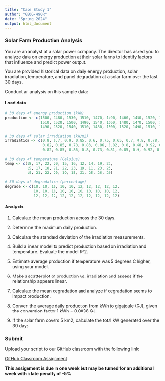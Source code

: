 ```yaml
---
title: "Case Study 1"
author: "GEOG-490R"
date: "Spring 2024"
output: html_document
---
```


### Solar Farm Production Analysis

You are an analyst at a solar power company. The director has asked you to analyze data on energy production at their solar farms to identify factors that influence and predict power output. 

You are provided historical data on daily energy production, solar irradiation, temperature, and panel degradation at a solar farm over the last 30 days.

Conduct an analysis on this sample data:

#### Load data

```r
# 30 days of energy production (kWh)
production <- c(1500, 1480, 1530, 1510, 1470, 1490, 1460, 1450, 1520, 1495,  
                1510, 1520, 1500, 1490, 1540, 1560, 1480, 1470, 1500, 1480, 
                1490, 1520, 1540, 1510, 1480, 1500, 1520, 1490, 1510, 1470)
                
# 30 days of solar irradiation (kW/m2) 
irradiation <- c(0.8, 0.7, 0.9, 0.85, 0.6, 0.75, 0.65, 0.7, 0.8, 0.78,   
                 0.82, 0.85, 0.78, 0.83, 0.86, 0.82, 0.8, 0.68, 0.92, 0.89,  
                 0.82, 0.85, 0.86, 0.8, 0.73, 0.81, 0.85, 0.9, 0.92, 0.88)
                 
# 30 days of temperature (Celsius)
temp <- c(18, 17, 22, 20, 15, 16, 12, 14, 19, 21,  
          15, 17, 18, 21, 22, 23, 19, 11, 23, 25,
          18, 21, 22, 20, 19, 15, 21, 25, 26, 20)
          
# 30 days of degradation (percentage)
degrade <- c(10, 10, 10, 10, 10, 12, 12, 12, 12, 12,
             10, 10, 10, 10, 10, 10, 10, 10, 10, 12, 
             12, 12, 12, 12, 12, 12, 12, 12, 12, 12)
```

#### Analysis

1) Calculate the mean production across the 30 days.

2) Determine the maximum daily production.

3) Calculate the standard deviation of the irradiation measurements.

4) Build a linear model to predict production based on irradiation and temperature. Evaluate the model R^2. 

5) Estimate average production if temperature was 5 degrees C higher, using your model.

6) Make a scatterplot of production vs. irradiation and assess if the relationship appears linear.

7) Calculate the mean degradation and analyze if degradation seems to impact production.

8) Convert the average daily production from kWh to gigajoule (GJ), given the conversion factor 1 kWh = 0.0036 GJ.

9) If the solar farm covers 5 km2, calculate the total kW generated over the 30 days

### Submit

Upload your script to our GitHub classroom with the following link:

[GitHub Classroom Assignment](https://classroom.github.com)


**This assignment is due in one week but may be turned for an additional week with a late penalty of -5%**\

